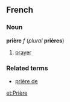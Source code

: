 ==French==
===Noun===
'''prière''' ''f'' (''plural'' '''prières''')

#[[prayer]]

===Related terms===
*[[prière de]]

[[et:Prière]]